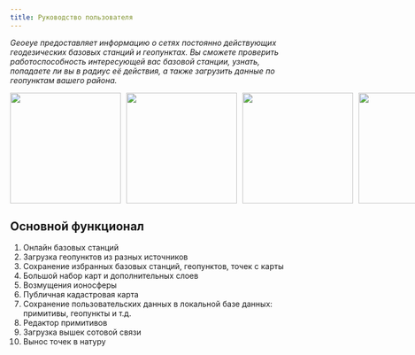 ```yaml
---
title: Руководство пользователя
---
```


*Geoeye предоставляет информацию о сетях постоянно действующих геодезических базовых станций и геопунктах. Вы
сможете проверить работоспособность интересующей вас базовой станции, узнать, попадаете ли вы в радиус её действия, а
 также загрузить данные по геопунктам вашего района.*

<div style="display: flex; gap: 10px; align-items: center;">
  <a href="https://clck.ru/39b62D">
    <img theme="light" src="/assets/google_play_light.png" width="200px" />
  </a>
  <a href="https://clck.ru/39b62D">
    <img theme="dark" src="/assets/google_play_dark.png" width="200px" />
  </a>
  <a href="https://clck.ru/39b62D">
    <img theme="light" src="/assets/app_store_light.png" width="200px" />
  </a>
  <a href="https://clck.ru/39b62D">
    <img theme="dark" src="/assets/app_store_dark.png" width="200px" />
  </a>
  <a href="https://clck.ru/39b62D">
    <img theme="light" src="/assets/ru_store_light.png" width="200px" />
  </a>
  <a href="https://clck.ru/39b62D">
    <img theme="dark" src="/assets/ru_store_dark.png" width="200px" />
  </a>
</div>


<!--  [<Image theme="light" src="/assets/google_play_light.png"  width="200px"/>](https://clck.ru/32hQST)
 [Image theme="dark" src="/assets/google_play_dark.png"  width="200px"/](https://clck.ru/32hQST)
 [Image theme="light" src="/assets/app_store_light.png"  width="200px"/](https://clck.ru/34Da4g)
 [Image theme="dark" src="/assets/app_store_dark.png"  width="200px"/](https://clck.ru/34Da4g)
 [Image theme="light" src="/assets/ru_store_light.png"  width="200px"/](https://clck.ru/39b62D)
 [Image theme="dark" src="/assets/ru_store_dark.png"  width="200px"/](https://clck.ru/39b62D) -->

## Основной функционал

1. Онлайн базовых станций
2. Загрузка геопунктов из разных источников
3. Сохранение избранных базовых станций, геопунктов, точек с карты
4. Большой набор карт и дополнительных слоев
5. Возмущения ионосферы
6. Публичная кадастровая карта
7. Сохранение пользовательских данных в локальной базе данных: примитивы, геопункты и т.д.
8. Редактор примитивов
9. Загрузка вышек сотовой связи
10. Вынос точек в натуру

